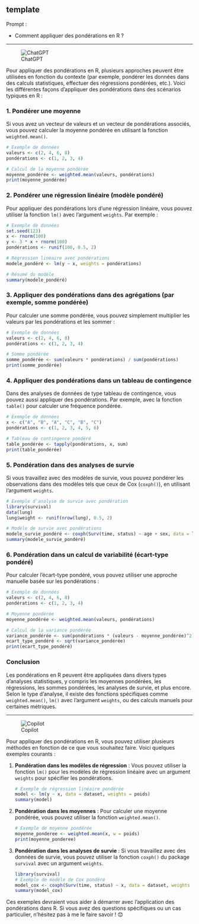 ## template

::: {.callout-note appearance="simple"}
Prompt : 

* Comment appliquer des pondérations en R ?


:::

----

![ChatGPT](../img/ChatGPT.PNG)

Pour appliquer des pondérations en R, plusieurs approches peuvent être utilisées en fonction du contexte (par exemple, pondérer les données dans des calculs statistiques, effectuer des régressions pondérées, etc.). Voici les différentes façons d'appliquer des pondérations dans des scénarios typiques en R :

### 1. Pondérer une moyenne
Si vous avez un vecteur de valeurs et un vecteur de pondérations associés, vous pouvez calculer la moyenne pondérée en utilisant la fonction `weighted.mean()`.

```R
# Exemple de données
valeurs <- c(2, 4, 6, 8)
pondérations <- c(1, 2, 3, 4)

# Calcul de la moyenne pondérée
moyenne_pondérée <- weighted.mean(valeurs, pondérations)
print(moyenne_pondérée)
```

### 2. Pondérer une régression linéaire (modèle pondéré)
Pour appliquer des pondérations lors d'une régression linéaire, vous pouvez utiliser la fonction `lm()` avec l'argument `weights`. Par exemple :

```R
# Exemple de données
set.seed(123)
x <- rnorm(100)
y <- 3 * x + rnorm(100)
pondérations <- runif(100, 0.5, 2)

# Régression linéaire avec pondérations
modele_pondéré <- lm(y ~ x, weights = pondérations)

# Résumé du modèle
summary(modele_pondéré)
```

### 3. Appliquer des pondérations dans des agrégations (par exemple, somme pondérée)
Pour calculer une somme pondérée, vous pouvez simplement multiplier les valeurs par les pondérations et les sommer :

```R
# Exemple de données
valeurs <- c(2, 4, 6, 8)
pondérations <- c(1, 2, 3, 4)

# Somme pondérée
somme_pondérée <- sum(valeurs * pondérations) / sum(pondérations)
print(somme_pondérée)
```

### 4. Appliquer des pondérations dans un tableau de contingence
Dans des analyses de données de type tableau de contingence, vous pouvez aussi appliquer des pondérations. Par exemple, avec la fonction `table()` pour calculer une fréquence pondérée.

```R
# Exemple de données
x <- c("A", "B", "A", "C", "B", "C")
pondérations <- c(1, 2, 3, 4, 5, 6)

# Tableau de contingence pondéré
table_pondérée <- tapply(pondérations, x, sum)
print(table_pondérée)
```

### 5. Pondération dans des analyses de survie
Si vous travaillez avec des modèles de survie, vous pouvez pondérer les observations dans des modèles tels que ceux de Cox (`coxph()`), en utilisant l'argument `weights`.

```R
# Exemple d'analyse de survie avec pondération
library(survival)
data(lung)
lung$weight <- runif(nrow(lung), 0.5, 2)

# Modèle de survie avec pondérations
modele_survie_pondéré <- coxph(Surv(time, status) ~ age + sex, data = lung, weights = lung$weight)
summary(modele_survie_pondéré)
```

### 6. Pondération dans un calcul de variabilité (écart-type pondéré)
Pour calculer l'écart-type pondéré, vous pouvez utiliser une approche manuelle basée sur les pondérations :

```R
# Exemple de données
valeurs <- c(2, 4, 6, 8)
pondérations <- c(1, 2, 3, 4)

# Moyenne pondérée
moyenne_pondérée <- weighted.mean(valeurs, pondérations)

# Calcul de la variance pondérée
variance_pondérée <- sum(pondérations * (valeurs - moyenne_pondérée)^2) / sum(pondérations)
ecart_type_pondéré <- sqrt(variance_pondérée)
print(ecart_type_pondéré)
```

### Conclusion
Les pondérations en R peuvent être appliquées dans divers types d'analyses statistiques, y compris les moyennes pondérées, les régressions, les sommes pondérées, les analyses de survie, et plus encore. Selon le type d'analyse, il existe des fonctions spécifiques comme `weighted.mean()`, `lm()` avec l'argument `weights`, ou des calculs manuels pour certaines métriques.

----

![Copilot](../img/copilot.PNG)

Pour appliquer des pondérations en R, vous pouvez utiliser plusieurs méthodes en fonction de ce que vous souhaitez faire. Voici quelques exemples courants :

1. **Pondération dans les modèles de régression** :
   Vous pouvez utiliser la fonction `lm()` pour les modèles de régression linéaire avec un argument `weights` pour spécifier les pondérations.

   ```R
   # Exemple de régression linéaire pondérée
   model <- lm(y ~ x, data = dataset, weights = poids)
   summary(model)
   ```

2. **Pondération dans les moyennes** :
   Pour calculer une moyenne pondérée, vous pouvez utiliser la fonction `weighted.mean()`.

   ```R
   # Exemple de moyenne pondérée
   moyenne_ponderee <- weighted.mean(x, w = poids)
   print(moyenne_ponderee)
   ```

3. **Pondération dans les analyses de survie** :
   Si vous travaillez avec des données de survie, vous pouvez utiliser la fonction `coxph()` du package `survival` avec un argument `weights`.

   ```R
   library(survival)
   # Exemple de modèle de Cox pondéré
   model_cox <- coxph(Surv(time, status) ~ x, data = dataset, weights = poids)
   summary(model_cox)
   ```

Ces exemples devraient vous aider à démarrer avec l'application des pondérations dans R. Si vous avez des questions spécifiques ou un cas particulier, n'hésitez pas à me le faire savoir ! 😊